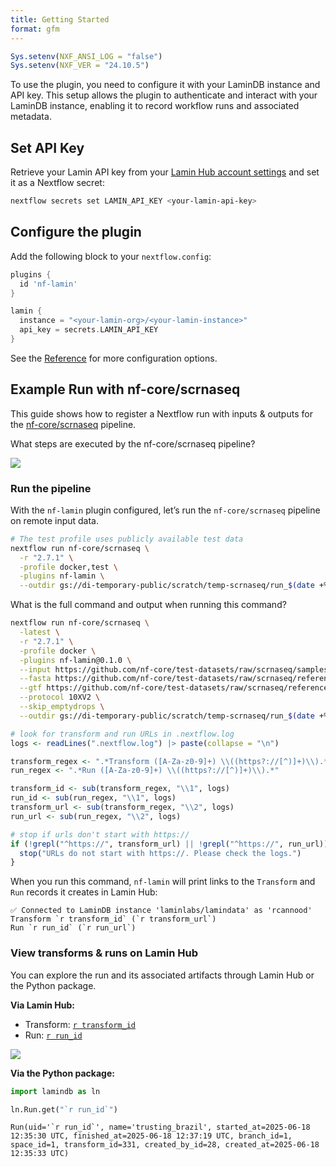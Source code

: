 ```yaml
---
title: Getting Started
format: gfm
---
```


```r
Sys.setenv(NXF_ANSI_LOG = "false")
Sys.setenv(NXF_VER = "24.10.5")
```


To use the plugin, you need to configure it with your LaminDB instance and API key. This setup allows the plugin to authenticate and interact with your LaminDB instance, enabling it to record workflow runs and associated metadata.

## Set API Key

Retrieve your Lamin API key from your [Lamin Hub account settings](https://lamin.ai/settings) and set it as a Nextflow secret:

```bash
nextflow secrets set LAMIN_API_KEY <your-lamin-api-key>
```

## Configure the plugin

Add the following block to your `nextflow.config`:

```groovy
plugins {
  id 'nf-lamin'
}

lamin {
  instance = "<your-lamin-org>/<your-lamin-instance>"
  api_key = secrets.LAMIN_API_KEY
}
```

See the [Reference](reference) for more configuration options.

## Example Run with nf-core/scrnaseq

This guide shows how to register a Nextflow run with inputs & outputs for the [nf-core/scrnaseq](https://nf-co.re/scrnaseq/latest) pipeline.

<div class="dropdown">

What steps are executed by the nf-core/scrnaseq pipeline?

<!-- The diagram is from the nf-core/scrnaseq GitHub repository. -->
![](nf_core_scrnaseq_diagram.png)

</div>

### Run the pipeline

With the `nf-lamin` plugin configured, let’s run the `nf-core/scrnaseq` pipeline on remote input data.

```bash
# The test profile uses publicly available test data
nextflow run nf-core/scrnaseq \
  -r "2.7.1" \
  -profile docker,test \
  -plugins nf-lamin \
  --outdir gs://di-temporary-public/scratch/temp-scrnaseq/run_$(date +%Y%m%d_%H%M%S)
```


<div class="dropdown">

What is the full command and output when running this command?

```bash
nextflow run nf-core/scrnaseq \
  -latest \
  -r "2.7.1" \
  -profile docker \
  -plugins nf-lamin@0.1.0 \
  --input https://github.com/nf-core/test-datasets/raw/scrnaseq/samplesheet-2-0.csv \
  --fasta https://github.com/nf-core/test-datasets/raw/scrnaseq/reference/GRCm38.p6.genome.chr19.fa \
  --gtf https://github.com/nf-core/test-datasets/raw/scrnaseq/reference/gencode.vM19.annotation.chr19.gtf \
  --protocol 10XV2 \
  --skip_emptydrops \
  --outdir gs://di-temporary-public/scratch/temp-scrnaseq/run_$(date +%Y%m%d_%H%M%S)
```

</div>

```r
# look for transform and run URLs in .nextflow.log
logs <- readLines(".nextflow.log") |> paste(collapse = "\n")

transform_regex <- ".*Transform ([A-Za-z0-9]+) \\((https?://[^)]+)\\).*"
run_regex <- ".*Run ([A-Za-z0-9]+) \\((https?://[^)]+)\\).*"

transform_id <- sub(transform_regex, "\\1", logs)
run_id <- sub(run_regex, "\\1", logs)
transform_url <- sub(transform_regex, "\\2", logs)
run_url <- sub(run_regex, "\\2", logs)

# stop if urls don't start with https://
if (!grepl("^https://", transform_url) || !grepl("^https://", run_url)) {
  stop("URLs do not start with https://. Please check the logs.")
}
```

When you run this command, `nf-lamin` will print links to the `Transform` and `Run` records it creates in Lamin Hub:

```
✅ Connected to LaminDB instance 'laminlabs/lamindata' as 'rcannood'
Transform `r transform_id` (`r transform_url`)
Run `r run_id` (`r run_url`)
```


### View transforms & runs on Lamin Hub

You can explore the run and its associated artifacts through Lamin Hub or the Python package.

**Via Lamin Hub:**

-   Transform: [`r transform_id`](`r transform_url`)
-   Run: [`r run_id`](`r run_url`)

![](nf_core_scrnaseq_run.png)

**Via the Python package:**

```python
import lamindb as ln

ln.Run.get("`r run_id`")
```

    Run(uid='`r run_id`', name='trusting_brazil', started_at=2025-06-18 12:35:30 UTC, finished_at=2025-06-18 12:37:19 UTC, branch_id=1, space_id=1, transform_id=331, created_by_id=28, created_at=2025-06-18 12:35:33 UTC)
